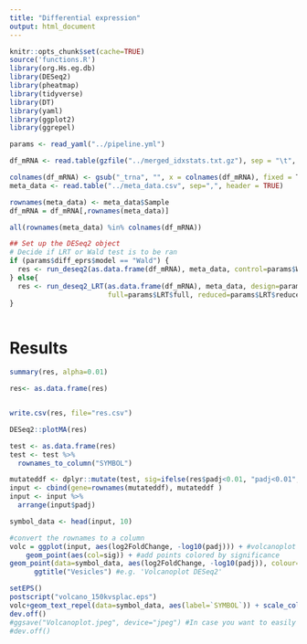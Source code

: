 ```yaml
---
title: "Differential expression"
output: html_document
---
```


```r
knitr::opts_chunk$set(cache=TRUE)
source('functions.R')
library(org.Hs.eg.db)
library(DESeq2)
library(pheatmap)
library(tidyverse)
library(DT)
library(yaml)
library(ggplot2) 
library(ggrepel) 
```

```r
params <- read_yaml("../pipeline.yml")
```

```r

df_mRNA <- read.table(gzfile("../merged_idxstats.txt.gz"), sep = "\t", header = TRUE, row.names = 1)

colnames(df_mRNA) <- gsub("_trna", "", x = colnames(df_mRNA), fixed = T)
meta_data <- read.table("../meta_data.csv", sep=",", header = TRUE)

rownames(meta_data) <- meta_data$Sample
df_mRNA = df_mRNA[,rownames(meta_data)]

all(rownames(meta_data) %in% colnames(df_mRNA))
```


```r
## Set up the DESeq2 object
# Decide if LRT or Wald test is to be ran
if (params$diff_eprs$model == "Wald") {
  res <- run_deseq2(as.data.frame(df_mRNA), meta_data, control=params$Wald$control, test=params$Wald$test, value=params$Wald$value, design=params$diff_eprs$design)
} else{
  res <- run_deseq2_LRT(as.data.frame(df_mRNA), meta_data, design=params$diff_eprs$design,
                        full=params$LRT$full, reduced=params$LRT$reduced)
}



```

# Results

```r
summary(res, alpha=0.01)

res<- as.data.frame(res)


write.csv(res, file="res.csv")
```

```r
DESeq2::plotMA(res)
```

```r
test <- as.data.frame(res)
test <- test %>% 
  rownames_to_column("SYMBOL")

mutateddf <- dplyr::mutate(test, sig=ifelse(res$padj<0.01, "padj<0.01", "Not Sig")) #Will have different colors depending on significance
input <- cbind(gene=rownames(mutateddf), mutateddf )
input <- input %>% 
  arrange(input$padj)

symbol_data <- head(input, 10)

#convert the rownames to a column
volc = ggplot(input, aes(log2FoldChange, -log10(padj))) + #volcanoplot with log2Foldchange versus pvalue
    geom_point(aes(col=sig)) + #add points colored by significance
geom_point(data=symbol_data, aes(log2FoldChange, -log10(padj)), colour="red") +
      ggtitle("Vesicles") #e.g. 'Volcanoplot DESeq2'

setEPS()
postscript("volcano_150kvsplac.eps")
volc+geom_text_repel(data=symbol_data, aes(label=`SYMBOL`)) + scale_colour_Publication() + theme_bw()#adding text for the genes
dev.off()
#ggsave("Volcanoplot.jpeg", device="jpeg") #In case you want to easily save to disk
#dev.off()

```


